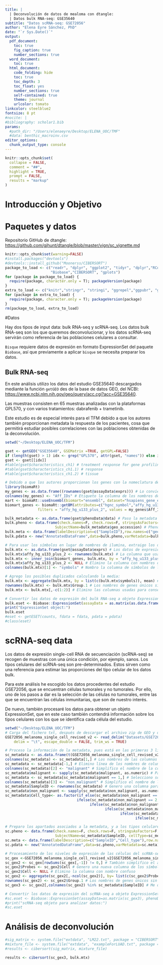 ```yaml
---
title: |
  | Deconvolución de datos de mealoma con dtangle:
  | Datos bulk RNA-seq: GSE35640
subtitle: "Datos scRNA-seq: GSE72056"
author: "Elena Eyre Sánchez, PhD"
date: "`r Sys.Date()`"
output:
  pdf_document:
    toc: true
    fig_caption: true
    number_sections: true
  word_document:
    toc: true
  html_document:
    code_folding: hide
    toc: true
    toc_depth: 3
    toc_float: yes
    number_sections: true
    self-contained: true
    theme: journal
    urlcolor: tomato
linkcolor: steelblue2
fontsize: 8 pt
#nocite: |
#bibliography: scholar1.bib
params:
  #path_dir: "/Users/elenaeyre/Desktop/ELENA_UOC/TMF"
  #data: benthic_macroinv.csv
editor_options: 
  chunk_output_type: console
---
```


```r
knitr::opts_chunk$set(
  collapse = FALSE,
  comment = "##",
  highlight = TRUE,
  prompt = FALSE,
  results = "markup"
)
```

# Introducción y Objetivo

# Paquetes y datos

Repositorio GitHub de dtangle: <https://github.com/gjhunt/dtangle/blob/master/vign/sc_vignette.md>

```r
knitr::opts_chunk$set(warning=FALSE)
#install.packages("devtools")
#devtools::install_github("Moonerss/CIBERSORT")
package_to_load <- c("readr", "dplyr", "ggplot2", "tidyr", "dplyr","RColorBrewer", 
                     "Biobase","CIBERSORT", "gplots")
for (package in package_to_load) {
  require(package, character.only = T); packageVersion(package)
}
extra_to_load <- c("knitr","stringr", "stringi", "ggrepel","ggpubr", "ggbreak","reshape2","ggfortify","cowplot","GEOquery","Seurat","data.table","limma","illuminaHumanv4.db")
for (package in extra_to_load) {
  require(package, character.only = T); packageVersion(package)
}
rm(package_to_load, extra_to_load)
```

#Datos

Hay dos tipos de input data: bulk RNA-seq y scRNA-seq. Los datos bulk RNA-seq son los que queremos deconvolucionar, y los datos scRNA-seq servirán como referencia de las poblaciones celulares a consultar.

```Bisque``` requiere datos de expresión en formato ExpressionSet del paquete ```Biobase```, así que previamente a aplicar ```bisque``` se necesita preparar los datos. 

## Bulk RNA-seq

En este análisis utilizo los datos del estudio GSE35640 descargados mediante la función ```getGEO``` des de la base de datos GEO, del NCBI: <https://www.ncbi.nlm.nih.gov/geo/query/acc.cgi?acc=GSE35640>. 

Las muestras consisten en 65 muestras analizadas con la plataformas GPL570, y con varios tratamientos: dabrafenib + trametinib.

Este estudio es de especial interés para el TFM debido a que los autores también proporcionan metadata la respuesta de los pacientes, cosa que permitirá estudiar posibles correlaciones con las poblaciones obtenidas de la deconvolución.

```r
setwd("~/Desktop/ELENA_UOC/TFM")

gset <- getGEO("GSE35640", GSEMatrix =TRUE, getGPL=FALSE)
if (length(gset) > 1) idx <- grep("GPL570", attr(gset, "names")) else idx <- 1
gset <- gset[[idx]]
#table(gset$characteristics_ch1) # treatment response for gene profiling:
#table(gset$characteristics_ch1.1) # response
#table(gset$characteristics_ch1.2) # tissue

# Debido a que los autores proporcionan los genes con la nomeclatura de Affymetrix, lo convierto a símbolos para que se pueda asociar con los símbolos del scRNA-seq:
library(biomaRt)
my_genes <- as.data.frame((rownames(gset@assayData$exprs))) # Lo convierto en tabla para poder consultarlo a BiomaRt
colnames(my_genes) <- "Aff_IDs" # Etiqueto la columna de los nombres de Affymetrix
mart <- biomaRt::useEnsembl(biomart="ensembl", dataset="hsapiens_gene_ensembl") # Recopilo lons nombres de la database ENSEMBL
biomart_genes <- biomaRt::getBM(attributes=c("hgnc_symbol","affy_hg_u133_plus_2"), # conversión que necesito
               filters = "affy_hg_u133_plus_2", values = my_genes$Aff_IDs,mart = mart) # Biomart me permite obtener los símbolos de los genes

bulk_metadata <- as.data.frame(gset@phenoData@data) # Paso la metadata disponible a una tabla
bulk.pheno <- data.frame(check.names=F, check.rows=F, stringsAsFactors=F, row.names=bulk_metadata$geo_accession, 
                       SubjectName=bulk_metadata$geo_accession) # Phenodata para saber qué tipos celulares usar
bulk.meta <- data.frame(labelDescription=c("SampleID"),row.names=c("geo_accession")) # Metadata para identificar las columnas
bulk.pdata <- new("AnnotatedDataFrame",data=bulk.pheno,varMetadata=bulk.meta) # Este parámetro contiene ambos e irá en el objeto ExpressionSet

# Para usar los símbolos en lugar de nombres de ilumina, extraigo los datos de expresión:
bulk.mtx <- as.data.frame(gset@assayData$exprs) # Los datos de expresión
bulk.mtx$affy_hg_u133_plus_2 <- rownames(bulk.mtx) # La columna que usaré para integrar
bulk.mtx <- inner_join(biomart_genes, bulk.mtx, by = "affy_hg_u133_plus_2") # Integración de ambas tablas
bulk.mtx$affy_hg_u133_plus_2 <- NULL # Elimino la columna con nombres de Affymetrix
colnames(bulk.mtx)[1] <- "symbols" # Nombro la columna de símbolos de los genes

# Agrego los posibles duplicados calculando la media:
bulk.mtx <- aggregate(bulk.mtx, by = list(c(bulk.mtx$symbols)), mean) # Agregar
rownames(bulk.mtx) <- bulk.mtx$Group.1 # Los nombres de genes únicos sin duplicados sirven para dar nombre a las líneas
bulk.mtx <- bulk.mtx[,-c(1:2)] # Elimino las columnas usadas para conseguir los nombres

# Convertir los datos de expresión del bulk RNA-seq a objeto ExpressionSet:
bulk.eset <- Biobase::ExpressionSet(assayData = as.matrix(as.data.frame(bulk.mtx)), phenoData=bulk.pdata)
print("ExpressionSet object:")
bulk.eset
#eset <- getESET(counts, fdata = fdata, pdata = pdata)
#class(eset)
```

# scRNA-seq data

Los datos de expresión single-cell RNA de secuenciación (scRNA-seq) se recogen de muestras con una única condición, por ejemplo, sanos. Los tipos celulares del scRNA-seq son pre-determinados. Estos sirven como una referencia para estimar las proporciones del tipo celular de los datos bulk.

Para este análisis he escogido los datos procedentes del estudio GSE72056, que se encuentran células tumorales y no tumorales. Por ello, uno de los pasos a dar es la selección de las células no tumorales, entre las que se encuentran las células inmunitarias, que son de nuestro interés.

De nuevo, también procesaré los datos para obtener un objeto ExpressionSet, que en este caso también contendrá información sobre los tipos celulares con los que se identifica cada célula del estudio.

```r
setwd("~/Desktop/ELENA_UOC/TFM")
# Carga del fichero txt, después de descargar el archivo zip de GEO y despemaquetarlo:
GSE72056_melanoma_single_cell_revised_v2 <- read_delim("Datasets/GSE72056_melanoma_single_cell_revised_v2.txt", 
    delim = "\t", escape_double = FALSE, trim_ws = TRUE)

# Proceso la información de la metadata, pues está en las primeras 3 líneas, con nombres de columnas muy largos, y las células estan identificadas con números:
sc_metadata <- as.data.frame(t(GSE72056_melanoma_single_cell_revised_v2[1:3,]))
colnames(sc_metadata) <- sc_metadata[1,] # Los nombres de las columnas estan en la primera línea
sc_metadata <- sc_metadata[-1,] # Elimino línea de los nombres de columnas
colnames(sc_metadata)[2] <- "malignant" # Simplifico el nombre de la columna
sc_metadata$malignant <- sapply(sc_metadata$malignant, as.numeric) # Para poder seleccionar el valor que deseo
sc_metadata <- sc_metadata[sc_metadata$malignant == 1,] # Selecciono sólo las células no tumorales
colnames(sc_metadata)[3] <- "non_malignant" # Simplifico el nombre de la columna
sc_metadata$SampleID <- rownames(sc_metadata) # Genero una columna para identificar las células en el objeto ExpressionSet
sc_metadata$non_malignant <- sapply(sc_metadata$non_malignant, as.numeric) # Para poder convertir los nombres más sencillamente a carácteres
sc_metadata$Cell_type<- as.factor(if_else(sc_metadata$non_malignant == 1, "T_cell", 
                                 ifelse(sc_metadata$non_malignant == 2, "B_cell",
                                       ifelse(sc_metadata$non_malignant == 3, "Macrophage",
                                              ifelse(sc_metadata$non_malignant == 4, "Endo_cell", 
                                                     ifelse(sc_metadata$non_malignant == 5, "CAF", 
                                                            ifelse(sc_metadata$non_malignant == 6, "NK", "Other_cells"))))))) # Los tipos celulares a analizar

# Preparo los apartados asociados a la metadata, y a los tipos celulares que bisque necesita saber, que irán en el objeto ExpressionSet:
sc.pheno <- data.frame(check.names=F, check.rows=F, stringsAsFactors=F, row.names=sc_metadata$SampleID, 
                       SubjectName=sc_metadata$SampleID, cellType=sc_metadata$Cell_type) # Phenodata para saber qué tipos celulares usar
sc.meta <- data.frame(labelDescription=c("SampleID","Cell_type"),row.names=c("SampleID","Cell_type")) # Metadata para identificar las columnas
sc.pdata <- new("AnnotatedDataFrame",data=sc.pheno,varMetadata=sc.meta) # Este parámetro contiene ambos e irá en el objeto ExpressionSet

# Procesamiento de los niveles de expresión de las células del scRNA-seq, que irán en el objeto ExpressionSet:
sc_gex <-GSE72056_melanoma_single_cell_revised_v2[GSE72056_melanoma_single_cell_revised_v2$Cell %in% rownames(bulk.mtx),] # Selecciono los genes que también tengo en el bulk RNA-seq para simplificar y acelerar el análisis
sc_gex2 <- sc_gex[rowSums(sc_gex[,-1]) != 0,] # También simplifico el análisis eliminando los genes que no tengan expresión en las células seleccionadas del scRNA-seq
sc_gex2$Probes <- sc_gex2$Cell # Genero una nueva columna de los símbolos de los genes para que no sea confuso
sc_gex2$Cell <- NULL # Elimino la columna con nombre confuso
sc_gex2 <- aggregate(sc_gex2[,-ncol(sc_gex2)], by= list(c(sc_gex2$Probes)), mean) # Agrego los posibles duplicados calculando la media
rownames(sc_gex2) <- sc_gex2$Group.1 # Los nombres de genes únicos sin duplicados sirven para dar nombre a las líneas
sc_gex3 <- sc_gex2[,colnames(sc_gex2) %in% sc_metadata$SampleID] # Me quedo con las columnas que aparecerán en el objeto ExpressionSet

# Convertir los datos de expresión del scRNA-seq a objeto ExpressionSet:
#sc.eset <- Biobase::ExpressionSet(assayData=as.matrix(sc_gex3), phenoData=sc.pdata)
#print("scRNA-seq objeto para analizar datos:")
#sc.eset
```

# Análisis de deconvolución

```r
#sig_matrix <- system.file("extdata", "LM22.txt", package = "CIBERSORT")
#mixture_file <- system.file("extdata", "exampleForLUAD.txt", package = "CIBERSORT")
#results <- cibersort(sig_matrix, mixture_file)

results <- cibersort(sc_gex3, bulk.mtx)
```

